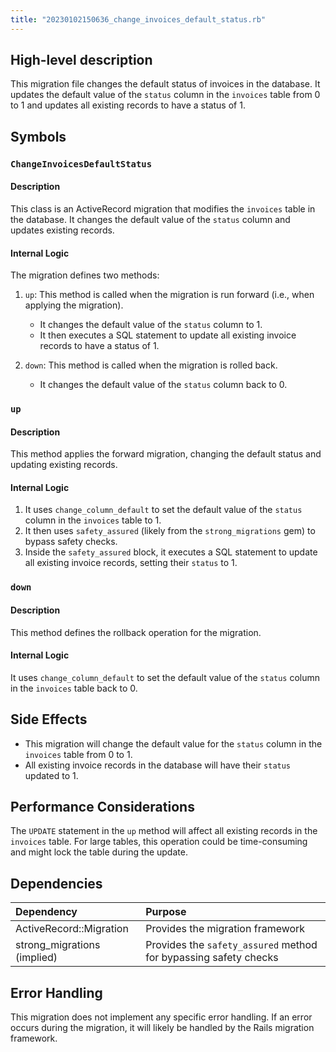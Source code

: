 ```yaml
---
title: "20230102150636_change_invoices_default_status.rb"
---
```


## High-level description
This migration file changes the default status of invoices in the database. It updates the default value of the `status` column in the `invoices` table from 0 to 1 and updates all existing records to have a status of 1.

## Symbols

### `ChangeInvoicesDefaultStatus`
#### Description
This class is an ActiveRecord migration that modifies the `invoices` table in the database. It changes the default value of the `status` column and updates existing records.

#### Internal Logic
The migration defines two methods:

1. `up`: This method is called when the migration is run forward (i.e., when applying the migration).
   - It changes the default value of the `status` column to 1.
   - It then executes a SQL statement to update all existing invoice records to have a status of 1.

2. `down`: This method is called when the migration is rolled back.
   - It changes the default value of the `status` column back to 0.

### `up`
#### Description
This method applies the forward migration, changing the default status and updating existing records.

#### Internal Logic
1. It uses `change_column_default` to set the default value of the `status` column in the `invoices` table to 1.
2. It then uses `safety_assured` (likely from the `strong_migrations` gem) to bypass safety checks.
3. Inside the `safety_assured` block, it executes a SQL statement to update all existing invoice records, setting their `status` to 1.

### `down`
#### Description
This method defines the rollback operation for the migration.

#### Internal Logic
It uses `change_column_default` to set the default value of the `status` column in the `invoices` table back to 0.

## Side Effects
- This migration will change the default value for the `status` column in the `invoices` table from 0 to 1.
- All existing invoice records in the database will have their `status` updated to 1.

## Performance Considerations
The `UPDATE` statement in the `up` method will affect all existing records in the `invoices` table. For large tables, this operation could be time-consuming and might lock the table during the update.

## Dependencies
| Dependency | Purpose |
|:-----------|:--------|
| ActiveRecord::Migration | Provides the migration framework |
| strong_migrations (implied) | Provides the `safety_assured` method for bypassing safety checks |

## Error Handling
This migration does not implement any specific error handling. If an error occurs during the migration, it will likely be handled by the Rails migration framework.